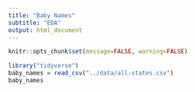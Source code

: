 ```yaml
---
title: "Baby Names"
subtitle: "EDA"
output: html_document
---
```


```r
knitr::opts_chunk$set(message=FALSE, warning=FALSE)
```

<script type="text/javascript" src="../utils/menu.js"></script>

```r
library("tidyverse")
baby_names = read_csv("../data/all-states.csv")
baby_names
```

